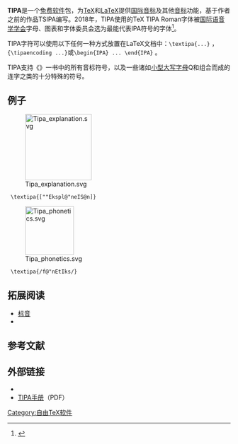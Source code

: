 <!-- [[File:TIPA_code_points.png|thumb]] -->
{{Infobox software
| name = TIPA
| author = {{tsl|ja|福井玲|福井玲}}
| developer = 福井玲
| programming language = [[TeX|{{TeX}}]]
| released = {{Start date and age|2001|10|28|df=yes}}
| latest release version = 1.3
| latest release date = {{Start date and age|2004|03|30|df=yes}}
| platform = 多平台（{{TeX}}）
| size = 4.16 [[Megabyte|MB]]
| license = [https://www.latex-project.org/lppl/ LPPL 1.3]
| website = 
}}
'''TIPA'''是一个[[免费软件|免费软件]]包，为[[TeX|TeX]]和[[LaTeX|LaTeX]]提供[[国际音标|国际音标]]及其他[[标音|音标]]功能，基于作者{{tsl|ja|福井玲|福井玲}}之前的作品TSIPA编写。2018年，TIPA使用的TeX TIPA Roman字体被[[国际语音学学会|国际语音学学会]]字母、图表和字体委员会选为最能代表IPA符号的字体<ref>{{Cite web|title=IPA charts and sub-charts in four fonts|url=https://www.internationalphoneticassociation.org/IPAcharts/IPA_charts_2018.html|accessdate=2020-11-01|author=International Phonetic Association|year=2018}}</ref>。

TIPA字符可以使用以下任何一种方式放置在LaTeX文档中：<code>\textipa{...}</code> ， <code>{\tipaencoding ...}</code>或<code>\begin{IPA} ... \end{IPA}</code> 。

TIPA支持《{{tsl|en|Phonetic Symbol Guide|语音符号指南}}》一书中的所有音标符号，以及一些诸如[[小型大写字母|小型大写字母]]<span style="font-variant: small-caps;">Q</span>和{{IPA|l–ɾ}}组合而成的连字<span style="position: absolute;">{{IPA|l}}</span>{{IPA|ɾ}}之类的十分特殊的符号。

== 例子 ==
[[File:Tipa_explanation.svg|150x150px]]
  \textipa{[""Ekspl@"neIS@n]}
[[File:Tipa_phonetics.svg|110x110px]]
  \textipa{/f@"nEtIks/}

== 拓展阅读 ==
*[[标音|标音]]
*{{tsl|en|List of TeX extensions|TeX扩展列表}}

== 参考文献 ==
{{Reflist}}

== 外部链接 ==
* {{Official website|https://ctan.org/pkg/tipa}}
* [http://www.l.u-tokyo.ac.jp/~fkr/tipa/tipaman.pdf TIPA手册]{{Wayback|url=http://www.l.u-tokyo.ac.jp/~fkr/tipa/tipaman.pdf |date=20201021162151 }}（PDF）
[[Category:自由TeX软件|Category:自由TeX软件]]
{{TeX navbox}}

{{Phonetics-stub}}
{{Digital-typography-stub}}